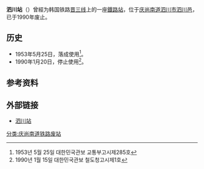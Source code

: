 {{朝鮮半島車站資訊
|公司色 = black
|文字色 = 
|站名 = 泗川站
|圖片 = 
|pxl = 
|圖片說明 =
|前一站 = [[礼下站|礼下]]
|前一站距離 = 
|後一站距離 = 
|後一站 = [[船津站|船津]]
|所屬路線 = [[晋三线|晋三线]]
|距離 = 10.5
|起點站 = [[開陽站|開陽]]
|諺文 = 사천역
|朝鮮漢字 = 泗川驛
|文觀部式 =Sacheon-yeok
|馬-賴式 =Sach'ŏn-yŏk
|副站名 = 
|車站編號 = 
|停站路線數 = 
|所屬公司 = [[韩国铁道公社|韩国铁道公社]]
|所在地 =[[庆尚南道|庆尚南道]][[泗川市|泗川市]][[泗川邑|泗川邑]]
|車站構造 = 地面车站
|月台配置 = 
|啟用年月日 =1953年5月25日
|廢站年月日 =1990年1月20日
|上下車人次 = 
|統計年度 = 
|轉車 = 
|備註 = 
|全寬備註 = 
}}

'''泗川站'''（{{kor|諺=사천역|漢=泗川驛|羅=Sacheon yeok|f=y}}）曾經为韩国铁路[[晋三线|晋三线]]上的一座[[鐵路站|鐵路站]]，位于[[庆尚南道|庆尚南道]][[泗川市|泗川市]][[泗川邑|泗川邑]]，已于1990年废止。

== 历史 ==
*1953年5月25日，落成使用<ref>1953년 5월 25일 대한민국관보 교통부고시제285호</ref>。
*1990年1月20日，停止使用<ref>1990년 1월 15일 대한민국관보 철도청고시제1호</ref>。

== 参考资料 ==
{{reflist}}

== 外部链接 ==
* [http://www.stationdb.x-y.net/stationphoto/sacheon.htm 泗川站]{{dead link|date=2018年3月 |bot=InternetArchiveBot |fix-attempted=yes }}

{{晋三线}}

[[分类:庆尚南道铁路废站|分类:庆尚南道铁路废站]]